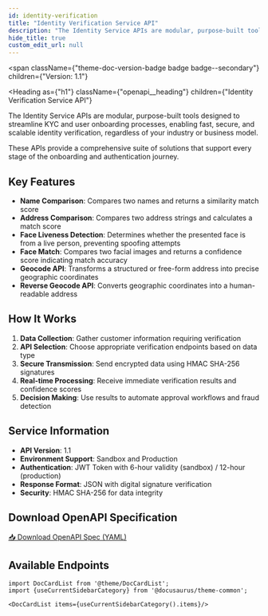 ```yaml
---
id: identity-verification
title: "Identity Verification Service API"
description: "The Identity Service APIs are modular, purpose-built tools designed to streamline KYC and user onboarding processes, enabling fast, secure, and scalable identity verification, regardless of your industry or business model."
hide_title: true
custom_edit_url: null
---
```



<span
  className={"theme-doc-version-badge badge badge--secondary"}
  children={"Version: 1.1"}
>
</span>

<Heading
  as={"h1"}
  className={"openapi__heading"}
  children={"Identity Verification Service API"}
>
</Heading>

The Identity Service APIs are modular, purpose-built tools designed to streamline KYC and user onboarding processes, enabling fast, secure, and scalable identity verification, regardless of your industry or business model.

These APIs provide a comprehensive suite of solutions that support every stage of the onboarding and authentication journey.

## Key Features

- **Name Comparison**: Compares two names and returns a similarity match score
- **Address Comparison**: Compares two address strings and calculates a match score  
- **Face Liveness Detection**: Determines whether the presented face is from a live person, preventing spoofing attempts
- **Face Match**: Compares two facial images and returns a confidence score indicating match accuracy
- **Geocode API**: Transforms a structured or free-form address into precise geographic coordinates
- **Reverse Geocode API**: Converts geographic coordinates into a human-readable address

## How It Works

1. **Data Collection**: Gather customer information requiring verification
2. **API Selection**: Choose appropriate verification endpoints based on data type
3. **Secure Transmission**: Send encrypted data using HMAC SHA-256 signatures
4. **Real-time Processing**: Receive immediate verification results and confidence scores
5. **Decision Making**: Use results to automate approval workflows and fraud detection

## Service Information

- **API Version**: 1.1
- **Environment Support**: Sandbox and Production
- **Authentication**: JWT Token with 6-hour validity (sandbox) / 12-hour (production)
- **Response Format**: JSON with digital signature verification
- **Security**: HMAC SHA-256 for data integrity



## Download OpenAPI Specification

<a href="/specs/identity-verification-v1.1.yaml" download className="button button--primary button--lg">
  📥 Download OpenAPI Spec (YAML)
</a>

## Available Endpoints

```mdx-code-block
import DocCardList from '@theme/DocCardList';
import {useCurrentSidebarCategory} from '@docusaurus/theme-common';

<DocCardList items={useCurrentSidebarCategory().items}/>
```
      